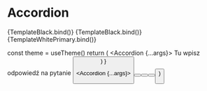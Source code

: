 

<Meta title="Components/Accordion" component={Accordion} />

# Accordion

<Canvas>
  <Story
    name="Overview - black"
    args={{
      color: "black",
      activeColor: "black",
      text: "Fundacja",
    }}
  >
    {TemplateBlack.bind()}
  </Story>
</Canvas>

<Canvas>
  <Story
    name="Overview - black with primary active"
    args={{
      text: "Fundacja",
      color: "black",
      activeColor: "primary",
    }}
  >
    {TemplateBlack.bind()}
  </Story>
</Canvas>

<Canvas>
  <Story
    name="Overview - white with primary active"
    args={{
      text: "Fundacja",
      color: "white",
      activeColor: "primary",
    }}
  >
    {TemplateWhitePrimary.bind()}
  </Story>
</Canvas>

<ArgsTable />

  const theme = useTheme()
  return (
    <Accordion {...args}>
      <Typography color={theme.colors.grey[600]} variant="bodySmall">
        Tu wpisz odpowiedź na pytanie
      </Typography>
      <Button
        text="Button"
        variant="text"
        color="primary"
        size="small"
        iconEnd="arrowRight"
      />
    </Accordion>
  )
}

  <Accordion {...args}>
    <List gap={4}>
      <ListItem>
        <Button
          variant="text"
          color="white"
          size="small"
          text="O nas"
          href="#"
        />
      </ListItem>
      <ListItem>
        <Button
          variant="text"
          color="white"
          size="small"
          text="Aktualności"
          href="#"
        />
      </ListItem>
      <ListItem>
        <Button
          variant="text"
          color="white"
          size="small"
          text="Opinie"
          href="#"
        />
      </ListItem>
      <ListItem>
        <Button
          variant="text"
          color="white"
          size="small"
          text="Partnerzy"
          href="#"
        />
      </ListItem>
    </List>
  </Accordion>
)
